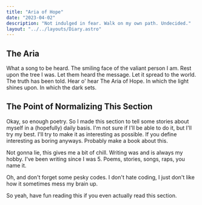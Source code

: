 ```yaml
---
title: "Aria of Hope"
date: "2023-04-02"
description: "Not indulged in fear. Walk on my own path. Undecided."
layout: "../../layouts/Diary.astro"
---
```


## The Aria

What a song to be heard. The smiling face of the valiant person I am. Rest upon the tree I was.
Let them heard the message. Let it spread to the world. The truth has been told.
Hear o' hear The Aria of Hope. In which the light shines upon. In which the dark sets.

## The Point of Normalizing This Section

Okay, so enough poetry. So I made this section to tell some stories about myself in a (hopefully)
daily basis. I'm not sure if I'll be able to do it, but I'll try my best. I'll try to make it as
interesting as possible. If you define interesting as boring anyways. Probably make a book about this.

Not gonna lie, this gives me a bit of chill. Writing was and is always my hobby. I've been writing
since I was 5. Poems, stories, songs, raps, you name it.

Oh, and don't forget some pesky codes. I don't hate coding, I just don't like how it sometimes mess
my brain up.

So yeah, have fun reading this if you even actually read this section.